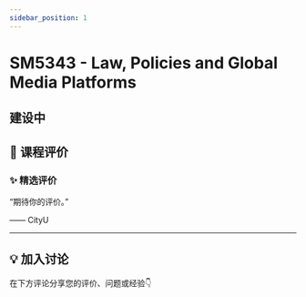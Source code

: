 ```yaml
---
sidebar_position: 1
---
```



# SM5343 - Law, Policies and Global Media Platforms

## 建设中

## **💬 课程评价**

### ✨ **精选评价**
<div className={commentStyles.commentBox}>
    <p className={commentStyles.commentText}>
        “期待你的评价。”
    </p>
    <p className={commentStyles.commentAuthor}>—— CityU</p>
</div>

---

## **💡 加入讨论**

在下方评论分享您的评价、问题或经验👇
<Utterances />
